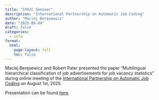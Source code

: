 ```yaml
---
title: "IPAJC Seminar"
description: "International Partnership on Automatic Job Coding"
author: "Maciej Beręsewicz"
date: "2025-08-04"
draft: false
categories:
  - info
format:
  html:
    page-layout: full
    toc: false
---
```


Maciej Beręsewicz and Robert Pater presented the paper "Multilingual hierarchical classification of job advertisements for job vacancy statistics" during online meeting of the [International Partnership on Automatic Job Coding](https://www.ipajc.com/about-us) on August 1st, 2025. 

Presentation can be found [here](./2025_IPAJC_seminar.pdf). 
